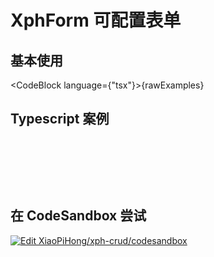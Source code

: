
# XphForm 可配置表单

## 基本使用

<CodeBlock language={"tsx"}>{rawExamples}</CodeBlock>

## Typescript 案例

<pre>
  <DemoWrapper>
    <Form />
  </DemoWrapper>
</pre>

## 在 CodeSandbox 尝试

[![Edit XiaoPiHong/xph-crud/codesandbox](https://codesandbox.io/static/img/play-codesandbox.svg)](https://codesandbox.io/p/github/XiaoPiHong/xph-crud/codesandbox?embed=1&file=%2Fexamples%2Fdemo%2Fform%2Fform.tsx)
